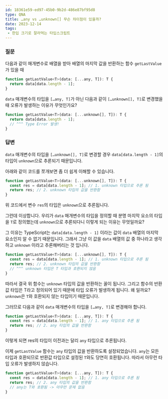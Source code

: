```yaml
---
id: 18361e59-ed97-45b0-9b2d-486e87bf95d8
type: QNA
title: …any vs …unknown[] 무슨 차이점이 있을까?
date: 2023-12-14
tags: 
 - 한입 크기로 잘라먹는 타입스크립트
---
```



### 질문


다음과 같이 매개변수로 배열을 받아 배열의 마지막 값을 반환하는 함수 `getLastValue`가 있을 때


```javascript
function getLastValue<T>(data: [...any, T]): T {
  return data[data.length - 1];
}
```


`data` 매개변수의 타입을 `[…any, T]`가 아닌 다음과 같이 `[…unknown[], T]`로 변경했을 때 오류가 발생하는 이유가 무엇인가요?


```javascript
function getLastValue<T>(data: [...unknown[], T]): T {
  return data[data.length - 1];
  // ^^^ Type Error 발생!
}
```


<Blank/>


### 답변


`data` 매개변수의 타입을 `[…unknown[], T]`로 변경할 경우 `data[data.length - 1]`의 타입이 `unknown`으로 추론되기 때문입니다. 


아래와 같이 코드를 쪼개보면 좀 더 쉽게 이해할 수 있습니다.


```javascript
function getLastValue<T>(data: [...unknown[], T]): T {
  const res = data[data.length - 1]; // 1. unknown 타입으로 추론 됨
  return res; // 2. unknown 타입의 값을 반환함
}
```


위 코드에서 변수 `res`의 타입은 `unknown`으로 추론됩니다.


그런데 이상합니다. 우리가 `data` 매개변수의 타입을 정의할 때 분명 마지막 요소의 타입을 `T`로 정의했는데 `unknown`으로 추론되다니 이렇게 되는 이유는 무엇일까요?


그 이유는 TypeScript는 `data[data.length - 1]` 이라는 값이 `data` 배열의 마지막 요소인지 알 수 없기 때문입니다. 그래서 그냥 이 값을 `data` 배열의 값 중 하나라고 생각하고 `unknown` 이라고 추론해버리는 것 입니다.


```javascript
function getLastValue<T>(data: [...unknown[], T]): T {
  const res = data[data.length - 1]; // 1. unknown 타입으로 추론 됨
  return res; // 2. unknown 타입의 값을 반환함
  // ^^^ unknown 타입은 T 타입과 호환되지 않음
}
```


따라서 결국 위 함수는 `unknown` 타입의 값을 반환하는 꼴이 됩니다. 그리고 함수의 반환값 타입은 T라고 정의되어 있기 때문에 타입 오류가 발생하게 됩니다.  왜 일까요? `unknown`은 `T`와 호환되지 않는 타입이기 때문입니다.


<Blank/>


그러므로 다음과 같이 `data` 매개변수의 타입을 `[…any, T]`로 변경해야 합니다. 


```javascript
function getLastValue<T>(data: [...any, T]): T {
  const res = data[data.length - 1]; // 1. any 타입으로 추론 됨
  return res; // 2. any 타입의 값을 반환함
}
```


이렇게 되면 res의 타입이 이전과는 달리 `any` 타입으로 추론됩니다.


<Blank/>


이제 `getLastValue` 함수는 `any` 타입의 값을 반환하도록 설정되었습니다. `any`는 모든 타입과 호환되므로 반환값 타입으로 설정된 `T`와도 당연히 호환됩니다. 따라서 아무런 타입 오류가 발생하지 않습니다.


```javascript
function getLastValue<T>(data: [...any, T]): T {
  const res = data[data.length - 1]; // 1. any 타입으로 추론 됨
  return res; // 2. any 타입의 값을 반환함
  // any는 T와 호환됨 -> 아무런 문제 없음
}
```


<Blank/>

